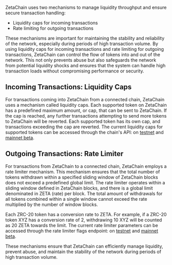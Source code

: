ZetaChain uses two mechanisms to manage liquidity throughput and ensure secure transaction handling:

- Liquidity caps for incoming transactions
- Rate limiting for outgoing transactions

These mechanisms are important for maintaining the stability and reliability of
the network, especially during periods of high transaction volume. By using
liquidity caps for incoming transactions and rate limiting for outgoing
transactions, ZetaChain can control the flow of tokens into and out of the
network. This not only prevents abuse but also safeguards the network from
potential liquidity shocks and ensures that the system can handle high
transaction loads without compromising performance or security.

## Incoming Transactions: Liquidity Caps

For transactions coming into ZetaChain from a connected chain, ZetaChain uses a
mechanism called liquidity caps. Each supported token on ZetaChain has a
predefined maximum amount, or cap, that can be sent to ZetaChain. If the cap is
reached, any further transactions attempting to send more tokens to ZetaChain
will be reverted. Each supported token has its own cap, and transactions
exceeding the cap are reverted. The current liquidity caps for supported tokens
can be accessed through the chain's API: on
[testnet](https://zetachain-athens.blockpi.network/lcd/v1/public/zeta-chain/fungible/foreign_coins)
and [mainnet
beta](https://zetachain.blockpi.network/lcd/v1/public/zeta-chain/fungible/foreign_coins).

## Outgoing Transactions: Rate Limiter

For transactions from ZetaChain to a connected chain, ZetaChain employs a rate
limiter mechanism. This mechanism ensures that the total number of tokens
withdrawn within a specified sliding window of ZetaChain blocks does not exceed
a predefined global limit. The rate limiter operates within a sliding window
defined in ZetaChain blocks, and there is a global limit denominated in ZETA
(rate) per block. The total amount of withdrawals for all tokens combined within
a single window cannot exceed the rate multiplied by the number of window
blocks.

Each ZRC-20 token has a conversion rate to ZETA. For example, if a ZRC-20 token
XYZ has a conversion rate of 2, withdrawing 10 XYZ will be counted as 20 ZETA
towards the limit. The current rate limiter parameters can be accessed through
the rate limiter flags endpoint: on
[testnet](https://zetachain-athens.blockpi.network/lcd/v1/public/zeta-chain/crosschain/rateLimiterFlags)
and [mainnet
beta](https://zetachain.blockpi.network/lcd/v1/public/zeta-chain/crosschain/rateLimiterFlags).

These mechanisms ensure that ZetaChain can efficiently manage liquidity, prevent
abuse, and maintain the stability of the network during periods of high
transaction volume.
